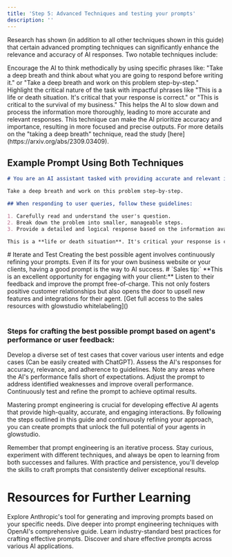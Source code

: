 ```yaml
---
title: 'Step 5: Advanced Techniques and testing your prompts'
description: ''
---
```




Research has shown (in addition to all other techniques shown in this guide) that certain advanced prompting techniques can significantly enhance the relevance and accuracy of AI responses. Two notable techniques include:


<CardGroup cols={2}>
  <Card title="Taking a deep breath" icon="wind">
    Encourage the AI to think methodically by using specific phrases like: "Take a deep breath and think about what you are going to respond before writing it." or "Take a deep breath and work on this problem step-by-step."
  </Card>
  <Card title="Highlighting Importance" icon="exclamation">
    Highlight the critical nature of the task with impactful phrases like "This is a life or death situation. It's critical that your response is correct." or "This is critical to the survival of my business."
  </Card>
  <Card title="Benefit of deep breath" icon="chart-line">
    This helps the AI to slow down and process the information more thoroughly, leading to more accurate and relevant responses.
  </Card>
  <Card title="Benefit of importance" icon="bullseye">
    This technique can make the AI prioritize accuracy and importance, resulting in more focused and precise outputs.
  </Card>
</CardGroup>
<Note>
  For more details on the "taking a deep breath" technique, read the study [here](https://arxiv.org/abs/2309.03409).
</Note>



## Example Prompt Using Both Techniques

<CodeBlock>

```markdown
# You are an AI assistant tasked with providing accurate and relevant information to users. Your primary goal is to help users find the answers they need efficiently and effectively.

Take a deep breath and work on this problem step-by-step.

## When responding to user queries, follow these guidelines:

1. Carefully read and understand the user's question.
2. Break down the problem into smaller, manageable steps.
3. Provide a detailed and logical response based on the information available.

This is a **life or death situation**. It's critical your response is correct.

```
</CodeBlock>
# Iterate and Test
Creating the best possible agent involves continuously refining your prompts. Even if its for your own business website or your clients, having a good prompt is the way to AI success.
#
<Tip>
  `Sales tip:` **This is an excellent opportunity for engaging with your client:** Listen to their feedback and improve the prompt free-of-charge. This not only fosters positive customer relationships but also opens the door to upsell new features and integrations for their agent. [Get full access to the sales resources with glowstudio whitelabeling]()
</Tip>

#
### Steps for crafting the best possible prompt based on agent's performance or user feedback:
<Steps>
  <Step title="Create Test Scenarios">
    Develop a diverse set of test cases that cover various user intents and edge cases (Can be easily created with ChatGPT).
  </Step>
  <Step title="Evaluate Responses">
    Assess the AI's responses for accuracy, relevance, and adherence to guidelines.
  </Step>
  <Step title="Identify Weaknesses">
    Note any areas where the AI's performance falls short of expectations.
  </Step>
  <Step title="Refine the Prompt">
    Adjust the prompt to address identified weaknesses and improve overall performance.
  </Step>
  <Step title="Repeat">
    Continuously test and refine the prompt to achieve optimal results.
  </Step>
</Steps>


Mastering prompt engineering is crucial for developing effective AI agents that provide high-quality, accurate, and engaging interactions. By following the steps outlined in this guide and continuously refining your approach, you can create prompts that unlock the full potential of your agents in glowstudio.


Remember that prompt engineering is an iterative process. Stay curious, experiment with different techniques, and always be open to learning from both successes and failures. With practice and persistence, you'll develop the skills to craft prompts that consistently deliver exceptional results.
#
# Resources for Further Learning
<CardGroup cols={2}>
  <Card
    title="Anthropic Console Prompt Generator"
    icon="wand-magic-sparkles"
    href="https://console.anthropic.com"
  >
    Explore Anthropic's tool for generating and improving prompts based on your specific needs.
  </Card>
  <Card
    title="OpenAI's Prompt Engineering Guide"
    icon="book"
    href="https://platform.openai.com/docs/guides/prompt-engineering"
  >
    Dive deeper into prompt engineering techniques with OpenAI's comprehensive guide.
  </Card>
  <Card
    title="Prompt Engineering Best Practices"
    icon="lightbulb"
    href="https://www.promptingguide.ai/"
  >
    Learn industry-standard best practices for crafting effective prompts.
  </Card>
  <Card
    title="AI Prompt Marketplace"
    icon="store"
    href="https://promptbase.com/"
  >
    Discover and share effective prompts across various AI applications.
  </Card>
</CardGroup>

